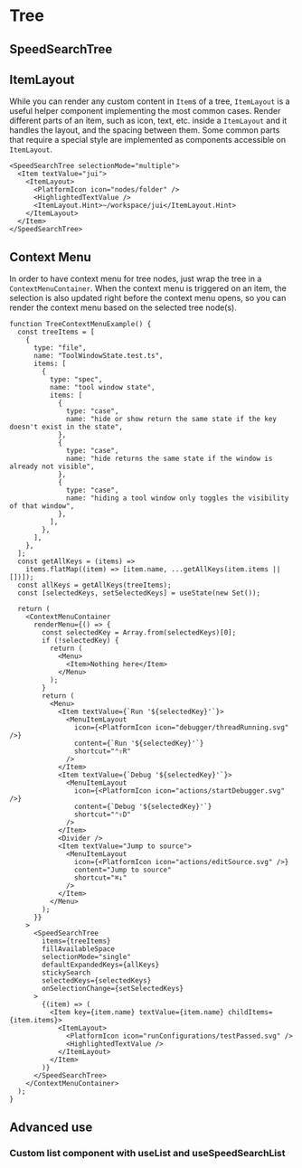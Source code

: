 ---
---

# Tree

## SpeedSearchTree

## ItemLayout

While you can render any custom content in `Item`s of a tree, `ItemLayout` is a useful helper component implementing
the most common cases. Render different parts of an item, such as icon, text, etc. inside a `ItemLayout` and it handles
the layout, and the spacing between them. Some common parts that require a special style are implemented as components
accessible on `ItemLayout`.

```tsx live themed
<SpeedSearchTree selectionMode="multiple">
  <Item textValue="jui">
    <ItemLayout>
      <PlatformIcon icon="nodes/folder" />
      <HighlightedTextValue />
      <ItemLayout.Hint>~/workspace/jui</ItemLayout.Hint>
    </ItemLayout>
  </Item>
</SpeedSearchTree>
```

## Context Menu

In order to have context menu for tree nodes, just wrap the tree in a `ContextMenuContainer`. When the context menu
is triggered on an item, the selection is also updated right before the context menu opens, so you can render the
context menu based on the selected tree node(s).

```tsx live themed noPadding
function TreeContextMenuExample() {
  const treeItems = [
    {
      type: "file",
      name: "ToolWindowState.test.ts",
      items: [
        {
          type: "spec",
          name: "tool window state",
          items: [
            {
              type: "case",
              name: "hide or show return the same state if the key doesn't exist in the state",
            },
            {
              type: "case",
              name: "hide returns the same state if the window is already not visible",
            },
            {
              type: "case",
              name: "hiding a tool window only toggles the visibility of that window",
            },
          ],
        },
      ],
    },
  ];
  const getAllKeys = (items) =>
    items.flatMap((item) => [item.name, ...getAllKeys(item.items || [])]);
  const allKeys = getAllKeys(treeItems);
  const [selectedKeys, setSelectedKeys] = useState(new Set());

  return (
    <ContextMenuContainer
      renderMenu={() => {
        const selectedKey = Array.from(selectedKeys)[0];
        if (!selectedKey) {
          return (
            <Menu>
              <Item>Nothing here</Item>
            </Menu>
          );
        }
        return (
          <Menu>
            <Item textValue={`Run '${selectedKey}'`}>
              <MenuItemLayout
                icon={<PlatformIcon icon="debugger/threadRunning.svg" />}
                content={`Run '${selectedKey}'`}
                shortcut="⌃⇧R"
              />
            </Item>
            <Item textValue={`Debug '${selectedKey}'`}>
              <MenuItemLayout
                icon={<PlatformIcon icon="actions/startDebugger.svg" />}
                content={`Debug '${selectedKey}'`}
                shortcut="⌃⇧D"
              />
            </Item>
            <Divider />
            <Item textValue="Jump to source">
              <MenuItemLayout
                icon={<PlatformIcon icon="actions/editSource.svg" />}
                content="Jump to source"
                shortcut="⌘↓"
              />
            </Item>
          </Menu>
        );
      }}
    >
      <SpeedSearchTree
        items={treeItems}
        fillAvailableSpace
        selectionMode="single"
        defaultExpandedKeys={allKeys}
        stickySearch
        selectedKeys={selectedKeys}
        onSelectionChange={setSelectedKeys}
      >
        {(item) => (
          <Item key={item.name} textValue={item.name} childItems={item.items}>
            <ItemLayout>
              <PlatformIcon icon="runConfigurations/testPassed.svg" />
              <HighlightedTextValue />
            </ItemLayout>
          </Item>
        )}
      </SpeedSearchTree>
    </ContextMenuContainer>
  );
}
```

## Advanced use

### Custom list component with useList and useSpeedSearchList
